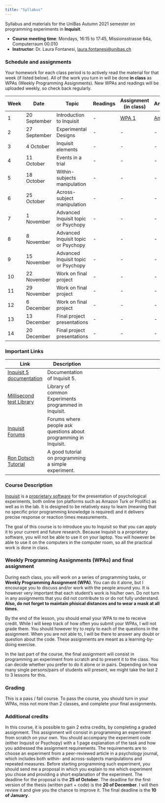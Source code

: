 ```yaml
---
title: "Syllabus"
---
```


Syllabus and materials for the UniBas Autumn 2021 semester on programming experiments in **Inquisit**.

- **Course meeting time**: Mondays, 16:15 to 17:45, Missionsstrasse 64a, Computerraum 00.010
- **Instructor**: Dr. Laura Fontanesi, [laura.fontanesi@unibas.ch](mailto:laura.fontanesi@unibas.ch)

### Schedule and assignments
Your homework for each class period is to actively read the material for that week (if listed below). All of the work you turn in will be done **in class** as WPAs (Weekly Programming Assignments). New WPAs and readings will be uploaded weekly, so check back regularly.

| Week | Date | Topic | Readings | Assignment (in class) | Answers |
| ---- | ---- | ----- | -------- | --------------------- | ------- |
| 1  | 20 September | Introduction to Inquisit | - | [WPA 1](https://laurafontanesi.github.io/programming_experiments_seminar/wpa1.html) | [Answers](https://laurafontanesi.github.io/programming_experiments_seminar/answers/answers_wpa1.txt) |
| 2  | 27 September | Experimental Designs | - | - | - |
| 3  | 4 October | Inquisit elements | - | - | - |
| 4  | 11 October | Events in a trial | - | - | - |
| 5  | 18 October | Within-subjects manipulation | - | - | - |
| 6  | 25 October | Across-subject manipulation | - | - | - |
| 7  | 1 November | Advanced Inquisit topic or Psychopy | - | - | - |
| 8  | 8 November | Advanced Inquisit topic or Psychopy | - | - | - |
| 9  | 15 November | Advanced Inquisit topic or Psychopy | - | - | - |
| 10  | 22 November | Work on final project | - | - | - |
| 11  | 29 November | Work on final project | - | - | - |
| 12  | 6 December | Work on final project | - | - | - |
| 13  | 13 December | Final project presentations | - | - | - |
| 14  | 20 December | Final project presentations | - | - | - |

### Important Links
Link | Description 
------------- | -------------------- | ----------------------------------- 
[Inquisit 5 documentation](https://www.millisecond.com/support/docs/v5/html/viewer.htm#main.htm) | Documentation of Inquisit 5.
[Millisecond test Library](https://www.millisecond.com/download/library/) | Library of common Experiments programmed in Inquisit.
[Inquisit Forums](https://www.millisecond.com/forums/Forum101.aspx) | Forums where people ask questions about programming in Inquisit.
[Ron Dotsch Tutorial](http://www.rondotsch.nl/inquisit-tutorial/) | A good tutorial on programming a simple experiment.


### Course Description
[Inquisit](https://www.millisecond.com/) is a [proprietary software](https://en.wikipedia.org/wiki/Proprietary_software) for the presentation of psychological experiments, both online (on platforms such as Amazon Turk or Prolific) as well as in the lab. It is designed to be relatively easy to learn (meaning that no specific prior programming knowledge is required) and it delivers precise response or reaction times measurements.

The goal of this course is to introduce you to Inquisit so that you can apply it to your current and future research. Because Inquisit is a proprietary software, you will not be able to use it on your laptop. You will however be able to use it on the computers in the computer room, so all the practical work is done in class.

### Weekly Programming Assignments (WPAs) and final assignment
During each class, you will work on a series of programming tasks, or **Weekly Programming Assignment (WPA)**. You can do it alone, but I encourage you to discuss and/or work with the people around you. It is however very important that each student's work is his/her own. Do not turn in any assignments that you did not contribute to or do not fully understand. **Also, do not forget to maintain phisical distances and to wear a mask at all times**.

By the end of the lesson, you should email your WPA to me to receive credit. While I will keep track of how often you submit your WPAs, I will not grade them. You should however try to reply to each of the questions in the assignment. When you are not able to, I will be there to answer any doubt or question about the code. These assignments are meant as a learning-by-doing exercise.

In the last part of the course, the final assignment will consist in programming an experiment from scratch and to present it to the class. You can decide whether you prefer to do it alone or in pairs. Depending on how many single persons/pairs of students will present, we might take the last 2 to 3 lessons for this.

### Grading
This is a pass / fail course. To pass the course, you should turn in your WPAs, miss not more than 2 classes, and complete your final assignments.

### Additional credits
In this course, it is possible to gain 2 extra credits, by completing a graded assignment. This assignment will consist in programming an experiment from scratch on your own. You should accompany the experiment code (either Inquisit or Psychopy) with a 1 page explanation of the task and how you addressed the assignment requirements. The requirements are to choose an experiment from a peer-reviewed article in a psychology journal, which includes both within- and across-subjects manipulations and repeated measures. Before starting programming such experiment, you should send me a proposal in which you explain to me which experiment you chose and providing a short explanation of the experiment. The deadline for the proposal is the **25 of October**. The deadline for the first version of the thesis (written part + code) is the **20 of December**. I will then review it and give you the chance to improve it. The final deadline is the **10 of January**.